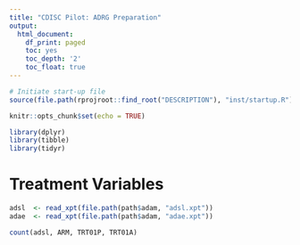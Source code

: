 ```yaml
---
title: "CDISC Pilot: ADRG Preparation"
output:
  html_document:
    df_print: paged
    toc: yes
    toc_depth: '2'
    toc_float: true
---
```


```r
# Initiate start-up file
source(file.path(rprojroot::find_root("DESCRIPTION"), "inst/startup.R"))
```

```r
knitr::opts_chunk$set(echo = TRUE)

library(dplyr)
library(tibble)
library(tidyr)
```

# Treatment Variables

```r
adsl  <- read_xpt(file.path(path$adam, "adsl.xpt"))
adae  <- read_xpt(file.path(path$adam, "adae.xpt"))
```


```r
count(adsl, ARM, TRT01P, TRT01A)
```

